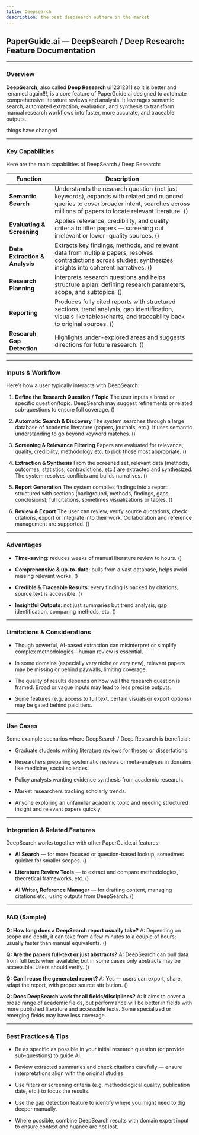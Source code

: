```yaml
---
title: Deepsearch
description: the best deepsearch outhere in the market
---
```

## PaperGuide.ai — DeepSearch / Deep Research: Feature Documentation

---

### Overview

**DeepSearch**, also called **Deep Research&#x20;**&#x75;i12312311  so it is better and renamed again!!!,  is a core feature of PaperGuide.ai designed to automate comprehensive literature reviews and analysis. It leverages semantic search, automated extraction, evaluation, and synthesis to transform manual research workflows into faster, more accurate, and traceable outputs..

things have changed

---

### Key Capabilities

Here are the main capabilities of DeepSearch / Deep Research:

| Function                       | Description                                                                                                                                                                                   |
| ------------------------------ | --------------------------------------------------------------------------------------------------------------------------------------------------------------------------------------------- |
| **Semantic Search**            | Understands the research question (not just keywords), expands with related and nuanced queries to cover broader intent, searches across millions of papers to locate relevant literature. () |
| **Evaluating & Screening**     | Applies relevance, credibility, and quality criteria to filter papers — screening out irrelevant or lower-quality sources. ()                                                                 |
| **Data Extraction & Analysis** | Extracts key findings, methods, and relevant data from multiple papers; resolves contradictions across studies; synthesizes insights into coherent narratives. ()                             |
| **Research Planning**          | Interprets research questions and helps structure a plan: defining research parameters, scope, and subtopics. ()                                                                              |
| **Reporting**                  | Produces fully cited reports with structured sections, trend analysis, gap identification, visuals like tables/charts, and traceability back to original sources. ()                          |
| **Research Gap Detection**     | Highlights under-explored areas and suggests directions for future research. ()                                                                                                               |

---

### Inputs & Workflow

Here’s how a user typically interacts with DeepSearch:

1. **Define the Research Question / Topic**
   The user inputs a broad or specific question/topic. DeepSearch may suggest refinements or related sub-questions to ensure full coverage. ()

2. **Automatic Search & Discovery**
   The system searches through a large database of academic literature (papers, journals, etc.). It uses semantic understanding to go beyond keyword matches. ()

3. **Screening & Relevance Filtering**
   Papers are evaluated for relevance, quality, credibility, methodology etc. to pick those most appropriate. ()

4. **Extraction & Synthesis**
   From the screened set, relevant data (methods, outcomes, statistics, contradictions, etc.) are extracted and synthesized. The system resolves conflicts and builds narratives. ()

5. **Report Generation**
   The system compiles findings into a report: structured with sections (background, methods, findings, gaps, conclusions), full citations, sometimes visualizations or tables. ()

6. **Review & Export**
   The user can review, verify source quotations, check citations, export or integrate into their work. Collaboration and reference management are supported. ()

---

### Advantages

- **Time-saving**: reduces weeks of manual literature review to hours. ()

- **Comprehensive & up-to-date**: pulls from a vast database, helps avoid missing relevant works. ()

- **Credible & Traceable Results**: every finding is backed by citations; source text is accessible. ()

- **Insightful Outputs**: not just summaries but trend analysis, gap identification, comparing methods, etc. ()

---

### Limitations & Considerations

- Though powerful, AI-based extraction can misinterpret or simplify complex methodologies—human review is essential.

- In some domains (especially very niche or very new), relevant papers may be missing or behind paywalls, limiting coverage.

- The quality of results depends on how well the research question is framed. Broad or vague inputs may lead to less precise outputs.

- Some features (e.g. access to full text, certain visuals or export options) may be gated behind paid tiers.

---

### Use Cases

Some example scenarios where DeepSearch / Deep Research is beneficial:

- Graduate students writing literature reviews for theses or dissertations.

- Researchers preparing systematic reviews or meta-analyses in domains like medicine, social sciences.

- Policy analysts wanting evidence synthesis from academic research.

- Market researchers tracking scholarly trends.

- Anyone exploring an unfamiliar academic topic and needing structured insight and relevant papers quickly.

---

### Integration & Related Features

DeepSearch works together with other PaperGuide.ai features:

- **AI Search** — for more focused or question-based lookup, sometimes quicker for smaller scopes. ()

- **Literature Review Tools** — to extract and compare methodologies, theoretical frameworks, etc. ()

- **AI Writer, Reference Manager** — for drafting content, managing citations etc., using outputs from DeepSearch. ()

---

### FAQ (Sample)

**Q: How long does a DeepSearch report usually take?**
A: Depending on scope and depth, it can take from a few minutes to a couple of hours; usually faster than manual equivalents. ()

**Q: Are the papers full-text or just abstracts?**
A: DeepSearch can pull data from full texts when available; but in some cases only abstracts may be accessible. Users should verify. ()

**Q: Can I reuse the generated report?**
A: Yes — users can export, share, adapt the report, with proper source attribution. ()

**Q: Does DeepSearch work for all fields/disciplines?**
A: It aims to cover a broad range of academic fields, but performance will be better in fields with more published literature and accessible texts. Some specialized or emerging fields may have less coverage.

---

### Best Practices & Tips

- Be as specific as possible in your initial research question (or provide sub-questions) to guide AI.

- Review extracted summaries and check citations carefully — ensure interpretations align with the original studies.

- Use filters or screening criteria (e.g. methodological quality, publication date, etc.) to focus the results.

- Use the gap detection feature to identify where you might need to dig deeper manually.

- Where possible, combine DeepSearch results with domain expert input to ensure context and nuance are not lost.

